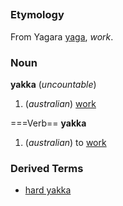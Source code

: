 =={{en}}==
===Etymology===
From Yagara [[yaga]], ''work''.
===Noun===
'''yakka''' (''uncountable'')

#(''australian'') [[work]]
===Verb==
'''yakka'''

#(''australian'') to [[work]]
===Derived Terms===
*[[hard yakka]]